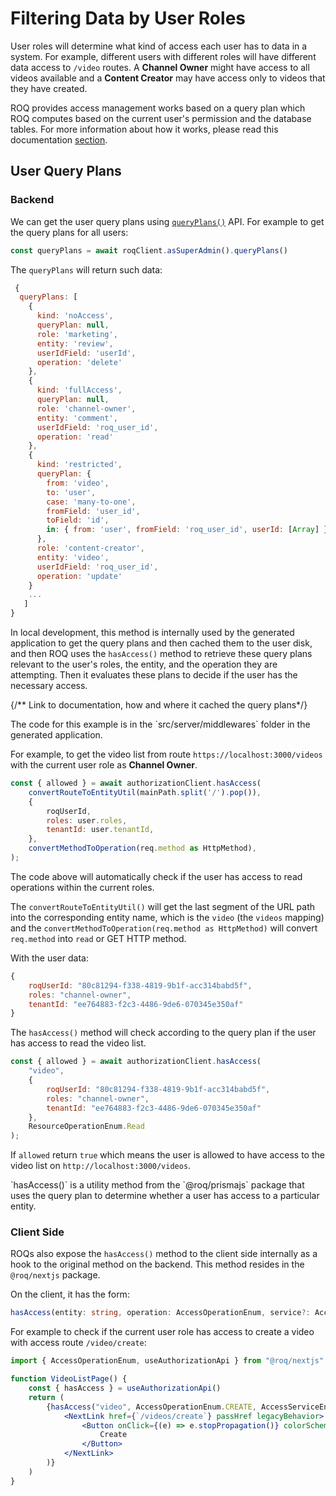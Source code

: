 
# Filtering Data by User Roles

User roles will determine what kind of access each user has to data in a system. For example, different users with different roles will have different data access to `/video` routes. A **Channel Owner** might have access to all videos available and a **Content Creator** may have access only to videos that they have created.

ROQ provides access management works based on a query plan which ROQ computes based on the current user's permission and the database tables. For more information about how it works, please read this documentation [section](/access-management#how-it-works).

## User Query Plans

### Backend

We can get the user query plans using [`queryPlans()`](/https://jupiter-pp.roq-platform.com/docs/#query-queryPlans) API. For example to get the query plans for all users:

```js
const queryPlans = await roqClient.asSuperAdmin().queryPlans()
```

The `queryPlans` will return such data:

```js
 {
  queryPlans: [
	{
      kind: 'noAccess',
      queryPlan: null,
      role: 'marketing',
      entity: 'review',
      userIdField: 'userId',
      operation: 'delete'
    },
    {
      kind: 'fullAccess',
      queryPlan: null,
      role: 'channel-owner',
      entity: 'comment',
      userIdField: 'roq_user_id',
      operation: 'read'
    },
	{
	  kind: 'restricted',
	  queryPlan: {
		from: 'video',
		to: 'user',
		case: 'many-to-one',
		fromField: 'user_id',
		toField: 'id',
		in: { from: 'user', fromField: 'roq_user_id', userId: [Array] }
	  },
	  role: 'content-creator',
	  entity: 'video',
	  userIdField: 'roq_user_id',
	  operation: 'update'
	}
	...
   ]
}
```
In local development, this method is internally used by the generated application to get the query plans and then cached them to the user disk, and then ROQ uses the `hasAccess()` method to retrieve these query plans relevant to the user's roles, the entity, and the operation they are attempting. Then it evaluates these plans to decide if the user has the necessary access.

{/** Link to documentation, how and where it cached the query plans*/}

<Callout type="info">
The code for this example is in the `src/server/middlewares` folder in the generated application.
</Callout>

For example, to get the video list from route `https://localhost:3000/videos` with the current user role as **Channel Owner**.

```js
const { allowed } = await authorizationClient.hasAccess(
	convertRouteToEntityUtil(mainPath.split('/').pop()),
    {
    	roqUserId,
        roles: user.roles,
        tenantId: user.tenantId,
    },
    convertMethodToOperation(req.method as HttpMethod),
);
```
The code above will automatically check if the user has access to read operations within the current roles. 

The `convertRouteToEntityUtil()` will get the last segment of the URL path into the corresponding entity name, which is the `video` (the `videos` mapping) and the `convertMethodToOperation(req.method as HttpMethod)` will convert `req.method` into `read` or GET HTTP method.

With the user data:

```js
{ 
	roqUserId: "80c81294-f338-4819-9b1f-acc314babd5f",
	roles: "channel-owner",
	tenantId: "ee764883-f2c3-4486-9de6-070345e350af"
}
```

The `hasAccess()` method will check according to the query plan if the user has access to read the video list.

```js
const { allowed } = await authorizationClient.hasAccess(
	"video",
    { 
		roqUserId: "80c81294-f338-4819-9b1f-acc314babd5f",
		roles: "channel-owner",
		tenantId: "ee764883-f2c3-4486-9de6-070345e350af"
	},
    ResourceOperationEnum.Read
);
```

If `allowed` return `true` which means the user is allowed to have access to the video list on `http://localhost:3000/videos`.

<Callout type="info">
`hasAccess()` is a utility method from the `@roq/prismajs` package that uses the query plan to determine whether a user has access to a particular entity.
</Callout>

### Client Side

ROQs also expose the `hasAccess()` method to the client side internally as a hook to the original method on the backend. This method resides in the `@roq/nextjs` package. 

On the client, it has the form:

```ts
hasAccess(entity: string, operation: AccessOperationEnum, service?: AccessServiceEnum): boolean;
```

For example to check if the current user role has access to create a video with access route `/video/create`:

```jsx
import { AccessOperationEnum, useAuthorizationApi } from "@roq/nextjs"

function VideoListPage() {
    const { hasAccess } = useAuthorizationApi()
	return (
		{hasAccess("video", AccessOperationEnum.CREATE, AccessServiceEnum.PROJECT) && (
			<NextLink href={`/videos/create`} passHref legacyBehavior>
				<Button onClick={(e) => e.stopPropagation()} colorScheme="blue" mr="4" as="a">
					Create
				</Button>
			</NextLink>
		)}   
	)
}
```